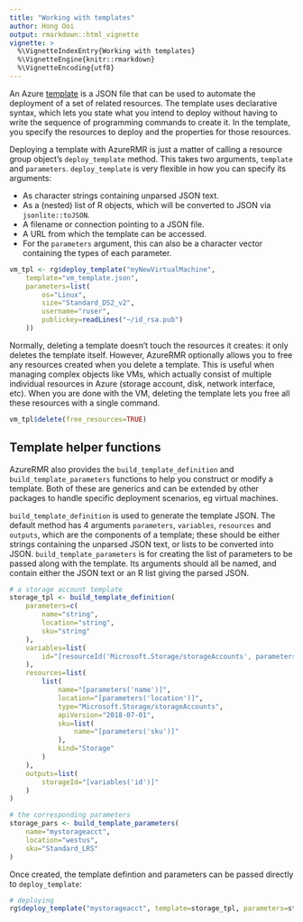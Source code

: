 ---
title: "Working with templates"
author: Hong Ooi
output: rmarkdown::html_vignette
vignette: >
  %\VignetteIndexEntry{Working with templates}
  %\VignetteEngine{knitr::rmarkdown}
  %\VignetteEncoding{utf8}
---

An Azure [template](https://learn.microsoft.com/en-us/azure/azure-resource-manager/template-deployment-overview) is a JSON file that can be used to automate the deployment of a set of related resources. The template uses declarative syntax, which lets you state what you intend to deploy without having to write the sequence of programming commands to create it. In the template, you specify the resources to deploy and the properties for those resources.

Deploying a template with AzureRMR is just a matter of calling a resource group object's `deploy_template` method. This takes two arguments, `template` and `parameters`. `deploy_template` is very flexible in how you can specify its arguments:

- As character strings containing unparsed JSON text.
- As a (nested) list of R objects, which will be converted to JSON via `jsonlite::toJSON`.
- A filename or connection pointing to a JSON file.
- A URL from which the template can be accessed.
- For the `parameters` argument, this can also be a character vector containing the types of each parameter.

```r
vm_tpl <- rg$deploy_template("myNewVirtualMachine",
    template="vm_template.json",
    parameters=list(
        os="Linux",
        size="Standard_DS2_v2",
        username="ruser",
        publickey=readLines("~/id_rsa.pub")
    ))
```

Normally, deleting a template doesn't touch the resources it creates: it only deletes the template itself. However, AzureRMR optionally allows you to free any resources created when you delete a template. This is useful when managing complex objects like VMs, which actually consist of multiple individual resources in Azure (storage account, disk, network interface, etc). When you are done with the VM, deleting the template lets you free all these resources with a single command.

```r
vm_tpl$delete(free_resources=TRUE)
```

## Template helper functions

AzureRMR also provides the `build_template_definition` and `build_template_parameters` functions to help you construct or modify a template. Both of these are generics and can be extended by other packages to handle specific deployment scenarios, eg virtual machines.

`build_template_definition` is used to generate the template JSON. The default method has 4 arguments `parameters`, `variables`, `resources` and `outputs`, which are the components of a template; these should be either strings containing the unparsed JSON text, or lists to be converted into JSON. `build_template_parameters` is for creating the list of parameters to be passed along with the template. Its arguments should all be named, and contain either the JSON text or an R list giving the parsed JSON.

```r
# a storage account template
storage_tpl <- build_template_definition(
    parameters=c(
        name="string",
        location="string",
        sku="string"
    ),
    variables=list(
        id="[resourceId('Microsoft.Storage/storageAccounts', parameters('name'))]"
    ),
    resources=list(
        list(
            name="[parameters('name')]",
            location="[parameters('location')]",
            type="Microsoft.Storage/storageAccounts",
            apiVersion="2018-07-01",
            sku=list(
                name="[parameters('sku')]"
            ),
            kind="Storage"
        )
    ),
    outputs=list(
        storageId="[variables('id')]"
    )
)

# the corresponding parameters
storage_pars <- build_template_parameters(
    name="mystorageacct",
    location="westus",
    sku="Standard_LRS"
)
```

Once created, the template defintion and parameters can be passed directly to `deploy_template`:

```r
# deploying
rg$deploy_template("mystorageacct", template=storage_tpl, parameters=storage_pars)
```
